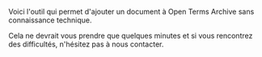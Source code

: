 Voici l'outil qui permet d'ajouter un document à Open Terms Archive sans connaissance technique.

Cela ne devrait vous prendre que quelques minutes et si vous rencontrez des difficultés, n'hésitez pas à nous contacter.
